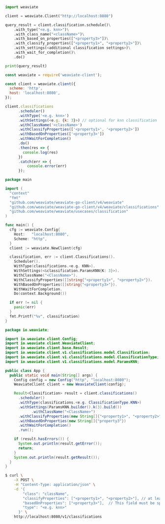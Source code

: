
<Tabs groupId="languages">
<TabItem value="py" label="Python">

```python
import weaviate

client = weaviate.Client("http://localhost:8080")

query_result = client.classification.schedule()\
    .with_type("<e.g. knn>")\
    .with_class_name("<className>")\
    .with_based_on_properties(["<property3>"])\
    .with_classify_properties(["<property1>", "<property2>"])\
    .with_settings(<additional classification settings>)\
    .with_wait_for_completion()\
    .do()

print(query_result)
```

</TabItem>
<TabItem value="js" label="JavaScript">

```js
const weaviate = require('weaviate-client');

const client = weaviate.client({
  scheme: 'http',
  host: 'localhost:8080',
});

client.classifications
      .scheduler()
      .withType('<e.g. knn>')
      .withSettings(<e.g. {k: 3}>) // optional for knn classification
      .withClassName('<className>')
      .withClassifyProperties(['<property1>', '<property2>'])
      .withBasedOnProperties(['<property3>'])
      .withWaitForCompletion()
      .do()
      .then(res => {
        console.log(res)
      })
      .catch(err => {
          console.error(err)
      });
```

</TabItem>
<TabItem value="go" label="Go">

```go
package main

import (
  "context"
  "fmt"
  "github.com/weaviate/weaviate-go-client/v4/weaviate"
  "github.com/weaviate/weaviate-go-client/v4/weaviate/classifications"
  "github.com/weaviate/weaviate/usecases/classification"
)

func main() {
  cfg := weaviate.Config{
    Host:   "localhost:8080",
    Scheme: "http",
  }
  client := weaviate.NewClient(cfg)

  classification, err := client.Classifications().
    Scheduler().
    WithType(classifications.<e.g. KNN>).
    WithSettings(<&classification.ParamsKNN{K: 3}>).
    WithClassName("<ClassName>").
    WithClassifyProperties([]string{"<property1>", "<property2>"}).
    WithBasedOnProperties([]string{"<property3>"}).
    WithWaitForCompletion.
    Do(context.Background())

  if err != nil {
    panic(err)
  }
  fmt.Printf("%v", classification)
}
```

</TabItem>
<TabItem value="java" label="Java">

```java
package io.weaviate;

import io.weaviate.client.Config;
import io.weaviate.client.WeaviateClient;
import io.weaviate.client.base.Result;
import io.weaviate.client.v1.classifications.model.Classification;
import io.weaviate.client.v1.classifications.model.ClassificationType;
import io.weaviate.client.v1.classifications.model.ParamsKNN;

public class App {
  public static void main(String[] args) {
    Config config = new Config("http", "localhost:8080");
    WeaviateClient client = new WeaviateClient(config);

    Result<Classification> result = client.classifications()
      .scheduler()
      .withType(classifications.<e.g. ClassificationType.KNN>)
      .withSettings(ParamsKNN.builder().k(3).build())
            .withClassName("<ClassName>")
      .withClassifyProperties(new String[]{"<property1>", "<property2>"})
      .withBasedOnProperties(new String[]{"property3"})
      .withWaitForCompletion()
      .run();

    if (result.hasErrors()) {
      System.out.println(result.getError());
      return;
    }
    System.out.println(result.getResult());
  }
}
```

</TabItem>
<TabItem value="curl" label="Curl">

```bash
$ curl \
    -X POST \
    -H "Content-Type: application/json" \
    -d '{
        "class": "className",
        "classifyProperties": ["<property1>", "<property2>"], // at least one property needs to be specified
        "basedOnProperties": ["<property3>"],  // This field must be specified, but for contextual classifications the current implementation takes the whole vector of the class (objects) into account
        "type": "<e.g. knn>"
      }' \
    http://localhost:8080/v1/classifications
```

</TabItem>
</Tabs>
